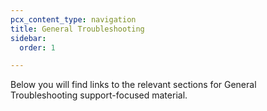 ```yaml
---
pcx_content_type: navigation
title: General Troubleshooting
sidebar:
  order: 1

---
```



Below you will find links to the relevant sections for General Troubleshooting support-focused material.

<DirectoryListing />
